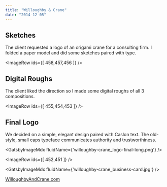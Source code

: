 ```yaml
---
title: "Willoughby & Crane"
date: "2014-12-05"
---
```



## Sketches

The client requested a logo of an origami crane for a consulting firm. I folded a paper model and did some sketches paired with type.

<ImageRow ids={[ 458,457,456 ]} />

## Digital Roughs

The client liked the direction so I made some digital roughs of all 3 compositions.

<ImageRow ids={[ 455,454,453 ]} />

## Final Logo

We decided on a simple, elegant design paired with Caslon text. The old-style, small caps typeface communicates authority and trustworthiness.

<GatsbyImageMdx fluidName={'willoughby-crane_logo-final-long.png'} />

<ImageRow ids={[ 452,451 ]} />

<GatsbyImageMdx fluidName={'willoughby-crane_business-card.jpg'} />

[WilloughbyAndCrane.com](http://www.willoughbyandcrane.com/)
